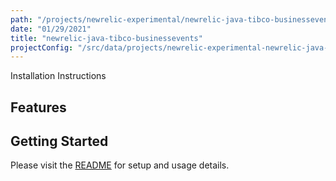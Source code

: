 ```yaml
---
path: "/projects/newrelic-experimental/newrelic-java-tibco-businessevents"
date: "01/29/2021"
title: "newrelic-java-tibco-businessevents"
projectConfig: "/src/data/projects/newrelic-experimental-newrelic-java-tibco-businessevents.json"
---
```


<!-- Imports must occur at the top of the file -->



<Link to="https://github.com/newrelic-experimental/newrelic-java-tibco-businessevents">Installation Instructions</Link>

## Features



## Getting Started

Please visit the [README](https://github.com/newrelic-experimental/newrelic-java-tibco-businessevents#readme) for setup and usage details.
